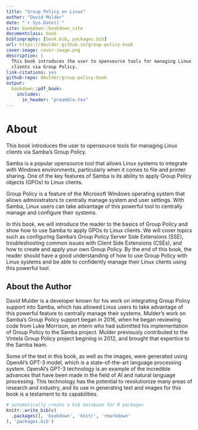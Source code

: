 ```yaml
--- 
title: "Group Policy on Linux"
author: "David Mulder"
date: "`r Sys.Date()`"
site: bookdown::bookdown_site
documentclass: book
bibliography: [book.bib, packages.bib]
url: https://dmulder.github.io/group-policy-book
cover-image: cover-image.png
description: |
  This book introduces the user to opensource tools for managing Linux
  clients via Group Policy.
link-citations: yes
github-repo: dmulder/group-policy-book
output:
  bookdown::pdf_book:
    includes:
      in_header: "preamble.tex"
---
```


# About

This book introduces the user to opensource tools for managing Linux clients via Samba's Group Policy.

Samba is a popular opensource tool that allows Linux systems to integrate with Windows environments, particularly when it comes to file and printer sharing. One of the key features of Samba is its ability to apply Group Policy objects (GPOs) to Linux clients.

Group Policy is a feature of the Microsoft Windows operating system that allows administrators to centrally manage system and user settings. With Samba, Linux users can take advantage of this powerful tool to centrally manage and configure their systems.

In this book, we will introduce the reader to the basics of Group Policy and show how to use Samba to apply GPOs to Linux clients. We will cover topics such as configuring Samba's Group Policy Server Side Extensions (SSE), troubleshooting common issues with Client Side Extensions (CSEs), and how to create and apply your own Group Policy. By the end of this book, the reader should have a good understanding of how to use Group Policy with Linux systems and be able to confidently manage their Linux clients using this powerful tool.

## About the Author

David Mulder is a developer known for his work on integrating Group Policy support into Samba, which has allowed Linux users to take advantage of this powerful feature to centrally manage their systems. Mulder's work on Samba's Group Policy support began in 2016, when he began reviewing code from Luke Morrison, an intern who had submitted his implementation of Group Policy to the Samba project. Mulder previously contributed to the Vintela Group Policy project begining in 2012, and brought that expertice to the Samba team.

Some of the text in this book, as well as the images, were generated using OpenAI's GPT-3 model, which is a state-of-the-art language processing system. OpenAI's GPT-3 technology is an example of the incredible advances that have been made in the field of AI and natural language processing. This technology has the potential to revolutionize many areas of research and industry, and its use in generating text and images for this book is a testament to its capabilities.

```r
# automatically create a bib database for R packages
knitr::write_bib(c(
  .packages(), 'bookdown', 'knitr', 'rmarkdown'
), 'packages.bib')
```
